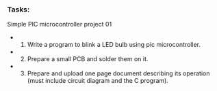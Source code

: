 ### Tasks:

Simple PIC microcontroller project 01
- 1. Write a program to blink a LED bulb using pic microcontroller.
- 2. Prepare a small PCB and solder them on it.
- 3. Prepare and upload one page document describing its operation (must include circuit diagram and the C program).